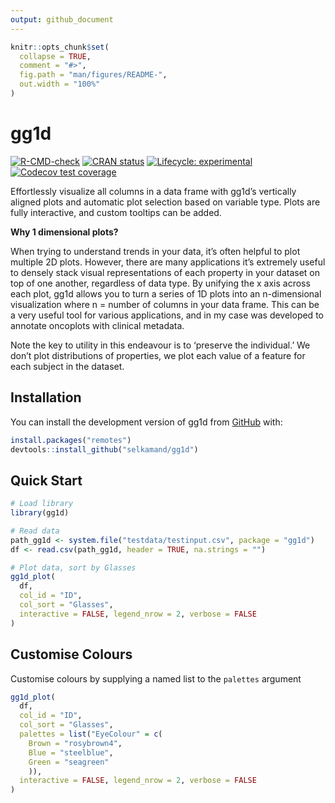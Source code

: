 ```yaml
---
output: github_document
---
```


<!-- README.md is generated from README.Rmd. Please edit that file -->

```r
knitr::opts_chunk$set(
  collapse = TRUE,
  comment = "#>",
  fig.path = "man/figures/README-",
  out.width = "100%"
)
```

# gg1d

<!-- badges: start -->
[![R-CMD-check](https://github.com/selkamand/gg1d/actions/workflows/R-CMD-check.yaml/badge.svg)](https://github.com/selkamand/gg1d/actions/workflows/R-CMD-check.yaml)
[![CRAN status](https://www.r-pkg.org/badges/version/gg1d)](https://CRAN.R-project.org/package=gg1d)
[![Lifecycle: experimental](https://img.shields.io/badge/lifecycle-experimental-orange.svg)](https://lifecycle.r-lib.org/articles/stages.html#experimental)
[![Codecov test coverage](https://codecov.io/gh/selkamand/gg1d/branch/master/graph/badge.svg)](https://app.codecov.io/gh/selkamand/gg1d?branch=master)
<!-- badges: end -->

Effortlessly visualize all columns in a data frame with gg1d's vertically aligned plots and automatic plot selection based on variable type.
Plots are fully interactive, and custom tooltips can be added.


**Why 1 dimensional plots?**

When trying to understand trends in your data, it's often helpful to plot multiple 2D plots. However, there are many applications it's extremely useful to densely stack visual representations of each property in your dataset on top of one another, regardless of data type. By unifying the x axis across each plot, gg1d allows you to turn a series of 1D plots into an n-dimensional visualization where n = number of columns in your data frame. This can be a very useful tool for various applications, and in my case was developed to annotate oncoplots with clinical metadata. 

Note the key to utility in this endeavour is to 'preserve the individual.' We don't plot distributions of properties, we plot each value of a feature for each subject in the dataset.


## Installation

You can install the development version of gg1d from [GitHub](https://github.com/) with:



``` r
install.packages("remotes")
devtools::install_github("selkamand/gg1d")
```


## Quick Start

```r
# Load library
library(gg1d)

# Read data
path_gg1d <- system.file("testdata/testinput.csv", package = "gg1d")
df <- read.csv(path_gg1d, header = TRUE, na.strings = "")

# Plot data, sort by Glasses
gg1d_plot(
  df, 
  col_id = "ID", 
  col_sort = "Glasses", 
  interactive = FALSE, legend_nrow = 2, verbose = FALSE
)
```

## Customise Colours

Customise colours by supplying a named list to the `palettes` argument

```r
gg1d_plot(
  df, 
  col_id = "ID", 
  col_sort = "Glasses", 
  palettes = list("EyeColour" = c(
    Brown = "rosybrown4",
    Blue = "steelblue",
    Green = "seagreen"
    )),
  interactive = FALSE, legend_nrow = 2, verbose = FALSE
)
```

